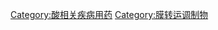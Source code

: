 {{Commons cat|Proton pump inhibitors}}
{{Cat main|氫離子幫浦阻斷劑}}

[[Category:酸相关疾病用药|Category:酸相关疾病用药]]
[[Category:膜转运调制物|Category:膜转运调制物]]